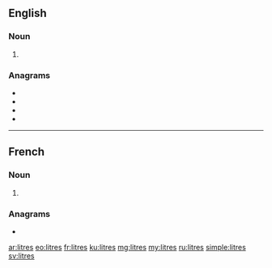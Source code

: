 ==English==

===Noun===
{{head|en|noun plural form}}

# {{plural of|litre|lang=en}}

===Anagrams===
* {{l|en|lister}}
* {{l|en|liters}}
* {{l|en|relist}}
* {{l|en|tilers}}

----

==French==

===Noun===
{{head|fr|noun plural form|g=m}}

# {{plural of|litre|lang=fr}}

===Anagrams===
* {{l|fr|lister}}

[[ar:litres]]
[[eo:litres]]
[[fr:litres]]
[[ku:litres]]
[[mg:litres]]
[[my:litres]]
[[ru:litres]]
[[simple:litres]]
[[sv:litres]]